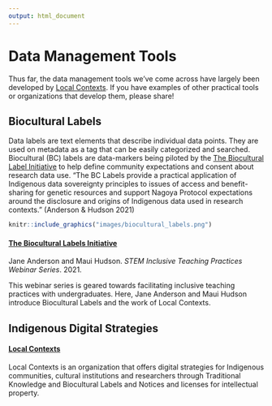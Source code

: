```yaml
---
output: html_document
---
```

# Data Management Tools
Thus far, the data management tools we've come across have largely been developed by [Local Contexts](https://localcontexts.org/labels/biocultural-labels/). If you have examples of other practical tools or organizations that develop them, please share!

## Biocultural Labels
Data labels are text elements that describe individual data points. They are used on metadata as a tag that can be easily categorized and searched. Biocultural (BC) labels are data-markers being piloted by the [The Biocultural Label Initiative](https://www.enrich-hub.org/bc-labels) to help define community expectations and consent about research data use. "The BC Labels provide a practical application of Indigenous data sovereignty principles to issues of access and benefit-sharing for genetic resources and support Nagoya Protocol expectations around the disclosure and origins of Indigenous data used in research contexts." (Anderson & Hudson 2021)


```r
knitr::include_graphics("images/biocultural_labels.png")

```

#### [The Biocultural Labels Initiative](https://qubeshub.org/publications/2326/1) {-}
Jane Anderson and Maui Hudson. *STEM Inclusive Teaching Practices Webinar Series*. 2021.  

This webinar series is geared towards facilitating inclusive teaching practices with undergraduates. Here, Jane Anderson and Maui Hudson introduce Biocultural Labels and the work of Local Contexts. 

## Indigenous Digital Strategies
#### [Local Contexts](https://localcontexts.org/labels/biocultural-labels/) {-}
Local Contexts is an organization that offers digital strategies for Indigenous communities, cultural institutions and researchers through Traditional Knowledge and Biocultural Labels and Notices and licenses for intellectual property. 


